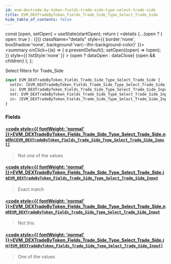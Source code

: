 ```yaml
---
id: evm-dextrade-by-token-fields-trade-side-type-select-trade-side
title: EVM_DEXTradeByToken_Fields_Trade_Side_Type_Select_Trade_Side
hide_table_of_contents: false
---
```







  const [open, setOpen] = useState(startOpen);
  return (
    <details {...(open ? { open: true } : {})} className="details" style={{ border:'none', boxShadow:'none', background:'var(--ifm-background-color)' }}>
      <summary
        onClick={(e) => {
          e.preventDefault();
          setOpen((open) => !open);
        }}
        style={{ listStyle:'none' }}
      >
      {open ? dataOpen : dataClose}
      </summary>
      {open && children}
    </details>
  );
};








Select filters for Trade_Side


```graphql
input EVM_DEXTradeByToken_Fields_Trade_Side_Type_Select_Trade_Side {
  notIn: [EVM_DEXTradeByToken_Fields_Trade_Side_Type_Select_Trade_Side_Input]
  is: EVM_DEXTradeByToken_Fields_Trade_Side_Type_Select_Trade_Side_Input
  not: EVM_DEXTradeByToken_Fields_Trade_Side_Type_Select_Trade_Side_Input
  in: [EVM_DEXTradeByToken_Fields_Trade_Side_Type_Select_Trade_Side_Input]
}
```




### Fields

#### [<code style={{ fontWeight: 'normal' }}>EVM_DEXTradeByToken_Fields_Trade_Side_Type_Select_Trade_Side.<b>notIn</b></code>](#)<Bullet />[`[EVM_DEXTradeByToken_Fields_Trade_Side_Type_Select_Trade_Side_Input]`](/docs/graphql-reference/enums/evm-dextrade-by-token-fields-trade-side-type-select-trade-side-input) <Badge class="badge badge--secondary" text="list"/> <Badge class="badge badge--secondary" text="enum"/> 
> 
> 
> Not one of the values
> 

#### [<code style={{ fontWeight: 'normal' }}>EVM_DEXTradeByToken_Fields_Trade_Side_Type_Select_Trade_Side.<b>is</b></code>](#)<Bullet />[`EVM_DEXTradeByToken_Fields_Trade_Side_Type_Select_Trade_Side_Input`](/docs/graphql-reference/enums/evm-dextrade-by-token-fields-trade-side-type-select-trade-side-input) <Badge class="badge badge--secondary" text="enum"/> 
> 
> 
> Exact match
> 

#### [<code style={{ fontWeight: 'normal' }}>EVM_DEXTradeByToken_Fields_Trade_Side_Type_Select_Trade_Side.<b>not</b></code>](#)<Bullet />[`EVM_DEXTradeByToken_Fields_Trade_Side_Type_Select_Trade_Side_Input`](/docs/graphql-reference/enums/evm-dextrade-by-token-fields-trade-side-type-select-trade-side-input) <Badge class="badge badge--secondary" text="enum"/> 
> 
> 
> Not this
> 

#### [<code style={{ fontWeight: 'normal' }}>EVM_DEXTradeByToken_Fields_Trade_Side_Type_Select_Trade_Side.<b>in</b></code>](#)<Bullet />[`[EVM_DEXTradeByToken_Fields_Trade_Side_Type_Select_Trade_Side_Input]`](/docs/graphql-reference/enums/evm-dextrade-by-token-fields-trade-side-type-select-trade-side-input) <Badge class="badge badge--secondary" text="list"/> <Badge class="badge badge--secondary" text="enum"/> 
> 
> 
> One of the values
> 



